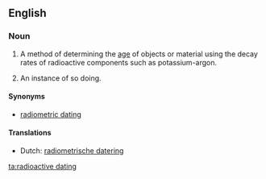 ==English==

===Noun===
{{en-noun|sg=[[radioactive]] [[dating]]}}

# {{uncountable}} A method of determining the [[age]] of objects or material using the decay rates of radioactive components such as potassium-argon.
# {{countable}} An instance of so doing.

====Synonyms====
* [[radiometric dating]]

====Translations====
* Dutch: [[radiometrische datering]] {{f}}

[[ta:radioactive dating]]